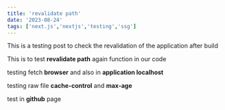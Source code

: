 ```yaml
---
title: 'revalidate path'
date: '2023-08-24'
tags: ['next.js','nextjs','testing','ssg']
---
```


This is a testing post to check the revalidation of the application after build

This is to test **revalidate path** again function in our code

testing fetch **browser** and also in **application localhost**

testing raw file **cache-control** and **max-age**

test in **github** page